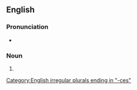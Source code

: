 ==English==

===Pronunciation===
* {{a|UK}} {{IPA|en|/kæsˈtɹeɪtɹɪsiːz/}}

===Noun===
{{head|en|noun form}}

# {{plural of|en|castratrix}}

[[Category:English irregular plurals ending in "-ces"]]